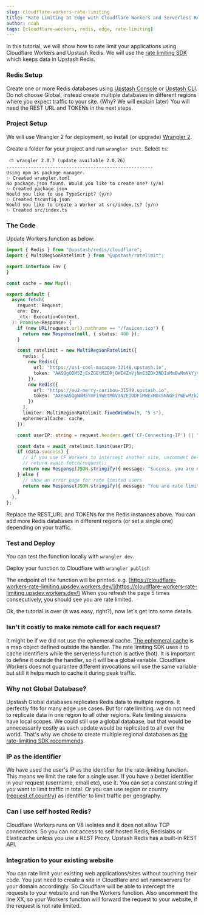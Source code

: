 ```yaml
---
slug: cloudflare-workers-rate-limiting
title: "Rate Limiting at Edge with Cloudflare Workers and Serverless Redis"
author: noah
tags: [cloudflare-workers, redis, edge, rate-limiting]
---
```



In this tutorial, we will show how to rate limit your applications using Cloudflare Workers and Upstash Redis. We will use the [rate limiting SDK](https://github.com/upstash/ratelimit) which keeps data in Upstash Redis.


### Redis Setup
Create one or more Redis databases using [Upstash Console](https://console.upstash.com) or [Upstash CLI](https://github.com/upstash/cli). Do not choose Global, instead create multiple databases in different regions where you expect traffic to your site. (Why? We will explain later) You will need the REST URL and TOKENs in the next steps.

### Project Setup
We will use Wrangler 2 for deployment, so install (or upgrade) [Wrangler 2](https://developers.cloudflare.com/workers/wrangler/).

Create a folder for your project and run `wrangler init`. Select `ts`:

```shell
 ⛅️ wrangler 2.0.7 (update available 2.0.26)
------------------------------------------------------
Using npm as package manager.
✨ Created wrangler.toml
No package.json found. Would you like to create one? (y/n)
✨ Created package.json
Would you like to use TypeScript? (y/n)
✨ Created tsconfig.json
Would you like to create a Worker at src/index.ts? (y/n)
✨ Created src/index.ts
```


### The Code

Update Workers function as below:
```ts:src/index.ts
import { Redis } from "@upstash/redis/cloudflare";
import { MultiRegionRatelimit } from "@upstash/ratelimit";

export interface Env {
}

const cache = new Map();

export default {
  async fetch(
    request: Request,
    env: Env,
    _ctx: ExecutionContext,
  ): Promise<Response> {
    if (new URL(request.url).pathname == "/favicon.ico") {
      return new Response(null, { status: 400 });
    }

    const ratelimit = new MultiRegionRatelimit({
      redis: [
        new Redis({
          url: "https://us1-cool-macaque-32148.upstash.io",
          token: "AASQgODM5ZjExZGEtMZDRjOWI4ZmVjNmE3ZDk3NDIxMmEwNmNkYjVmOGVmZTk5Mz",
        }),
        new Redis({
          url: "https://eu2-merry-caribou-31549.upstash.io",
          token: "AXe5ASQgNmM5YmFiYWEtMmV3N2E1ODFiMWExMDc5NNGFiYWEwMzk2ZjE4ZWQ3N2Y",
        })
      ],
      limiter: MultiRegionRatelimit.fixedWindow(5, "5 s"),
      ephermeralCache: cache,
    });

    const userIP: string = request.headers.get('CF-Connecting-IP') || "none";

    const data = await ratelimit.limit(userIP);
    if (data.success) {
      // if you use CF Workers to intercept another site, uncomment below
      // return await fetch(request);
      return new Response(JSON.stringify({ message: "Success, you are not rate limited.", ip: userIP, data }, null, 2), { status: 200 });
    } else {
      // show an error page for rate limited users
      return new Response(JSON.stringify({ message: "You are rate limited, try again later.", ip: userIP,  data }, null, 2), { status: 200 });
    }
  },
};
```

Replace the REST_URL and TOKENs for the Redis instances above. You can add more Redis databases in different regions (or set a single one) depending on your traffic.

### Test and Deploy
You can test the function locally with `wrangler dev`.

Deploy your function to Cloudflare with `wrangler publish`

The endpoint of the function will be printed. e.g. [https://cloudflare-workers-rate-limiting.upsdev.workers.dev/](https://cloudflare-workers-rate-limiting.upsdev.workers.dev/) When you refresh the page 5 times consecutively, you should see you are rate limited.


Ok, the tutorial is over (it was easy, right?), now let's get into some details.

### Isn't it costly to make remote call for each request?
It might be if we did not use the ephemeral cache. [The ephemeral cache](https://github.com/upstash/ratelimit#ephemeral-cache) is a map object defined outside the handler. The rate limiting SDK uses it to cache identifiers while the serverless function is active (hot). It is important to define it outside the handler, so it will be a global variable. Cloudflare Workers does not guarantee different invocations will use the same variable but still it helps much to cache it during peak traffic.


### Why not Global Database?
Upstash Global databases replicates Redis data to multiple regions. It perfectly fits for many edge use cases. But for rate limiting, we do not need to replicate data in one region to all other regions. Rate limiting sessions have local scopes. We could still use a global database, but that would be unnecessarily costly as each update would be replicated to all over the world. That's why we chose to create multiple regional databases as [the rate-limiting SDK recommends](https://github.com/upstash/ratelimit#multiregion-replicated-ratelimiting).

### IP as the identifier
We have used the user's IP as the identifier for the rate-limiting function. This means we limit the rate for a single user. If you have a better identifier in your request (username, email etc), use it. You can set a constant string if you want to limit traffic in total. Or you can use region or country ([request.cf.country](https://developers.cloudflare.com/workers/examples/country-code-redirect/)) as identifier to limit traffic per geography.

### Can I use self hosted Redis?
Cloudflare Workers runs on V8 isolates and it does not allow TCP connections. So you can not access to self hosted Redis, Redislabs or Elasticache unless you use a REST Proxy. Upstash Redis has a built-in REST API.

### Integration to your existing website
You can rate limit your existing web applications/sites without touching their code. You just need to create a site in Cloudflare and set nameservers for your domain accordingly. So Cloudflare will be able to intercept the requests to your website and run the Workers function. Also uncomment the line XX, so your Workers function will forward the request to your website, if the request is not rate limited.

